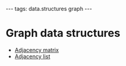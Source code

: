 ---
tags: data.structures graph
---
= Graph data structures =

* [[Adjacency matrix]]
* [[Adjacency list]]
